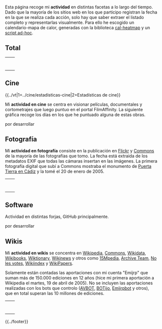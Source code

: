 {{headerheatmap|1=Actividad}}
<!--
ideas para añadir a actividad:
* hacer un total
* subsecciones para:
** wikis (actual)
** cine (Filmaffinity)
** fotografía (flickr&commons)
** twitter (log descargable)
** forjas (github)

-->
Esta página recoge mi '''actividad''' en distintas facetas a lo largo del tiempo. Dado que la mayoría de los sitios web en los que participo registran la fecha en la que se realiza cada acción, solo hay que saber extraer el listado completo y representarlas visualmente. Para ello he escogido un calendario-mapa de calor, generadas con la biblioteca [https://github.com/kamisama/cal-heatmap cal-heatmap] y un [https://github.com/emijrp/emijrp.github.io/blob/master/actividad.py script ad-hoc].

== Total ==

<center>
<table style="text-align: center;">
<tr style="margin-bottom:20px;"><td><div id="actividad-total-2005"></div></td><td><div id="actividad-total-2006"></div></td></tr>
<tr><td><div id="actividad-total-2007"></div></td><td><div id="actividad-total-2008"></div></td></tr>
<tr><td><div id="actividad-total-2009"></div></td><td><div id="actividad-total-2010"></div></td></tr>
<tr><td><div id="actividad-total-2011"></div></td><td><div id="actividad-total-2012"></div></td></tr>
<tr><td><div id="actividad-total-2013"></div></td><td><div id="actividad-total-2014"></div></td></tr>
<tr><td><div id="actividad-total-2015"></div></td><td valign=top><div id="actividad-total-2016"></div></td></tr>
<tr><td><div id="actividad-total-2017"></div></td><td valign=top><div id="actividad-total-2018"></div></td></tr>
</table>
</center>

<script type="text/javascript">
var highlights = new Array();
highlights[2005] = [ new Date(2005, 0, 20) ];
highlights[2006] = [ ];
highlights[2007] = [ ];
highlights[2008] = [ ];
highlights[2009] = [ ];
highlights[2010] = [ ];
highlights[2011] = [ ];
highlights[2012] = [ ];
highlights[2013] = [ ];
highlights[2014] = [ ];
highlights[2015] = [ ];
highlights[2016] = [ ];
highlights[2017] = [ ];
highlights[2018] = [ ];

var years = new Array();
moment.lang("es");
for (i = 2005; i <= 2017; i++) {
    displaylegend = i == 2017;
    years[i] = new CalHeatMap();
    years[i].init({
        itemSelector: "#actividad-total-"+i, 
        itemName: ["acción", "acciones"], 
        domain: "year", 
        subDomain: "day", 
        data: "actividad-total.json", 
        start: new Date(i, 0), 
        weekStartOnMonday: true, 
        highlight: highlights[i], 
        cellSize: 10, 
        range: 1, 
        displayLegend: displaylegend,
        legend: [20, 40, 60, 80], 
        legendTitleFormat: {
            lower: "Menos de {min} {name}",
            inner: "Entre {down} y {up} {name}",
            upper: "Más de {max} {name}"
        },
        subDomainDateFormat:  function(date) {
            return moment(date).format("LL");
        }, 
        subDomainTextFormat: function(date, value) {
            if (value > 80) {
                return ;
            } else {
                return value;
            }
        }, 
    });
}
</script>

== Cine ==
{{../vt|1=../cine/estadisticas-cine|2=Estadísticas de cine}}

Mi '''actividad en cine''' se centra en visionar películas, documentales y cortometrajes que luego puntuo en el portal FilmAffinity. La siguiente gráfica recoge los días en los que he puntuado alguna de estas obras.

por desarrollar

== Fotografía ==

Mi '''actividad en fotografía''' consiste en la publicación en [https://www.flickr.com/photos/emijrp/ Flickr] y [https://commons.wikimedia.org/w/index.php?title=Special:ListFiles/Emijrp&ilshowall=1 Commons] de la mayoría de las fotografías que tomo. La fecha está extraida de los metadatos EXIF que todas las cámaras insertan en las imágenes. La primera fotografía digital que subí a Commons mostraba el monumento de [https://commons.wikimedia.org/wiki/File:Cadiz_Puertas_de_tierra20-01-2005.jpg Puerta Tierra en Cádiz] y la tomé el 20 de enero de 2005.

<center>
<table style="text-align: center;">
<tr style="margin-bottom:20px;"><td><div id="actividad-foto-2005"></div></td><td><div id="actividad-foto-2006"></div></td></tr>
<tr><td><div id="actividad-foto-2007"></div></td><td><div id="actividad-foto-2008"></div></td></tr>
<tr><td><div id="actividad-foto-2009"></div></td><td><div id="actividad-foto-2010"></div></td></tr>
<tr><td><div id="actividad-foto-2011"></div></td><td><div id="actividad-foto-2012"></div></td></tr>
<tr><td><div id="actividad-foto-2013"></div></td><td><div id="actividad-foto-2014"></div></td></tr>
<tr><td><div id="actividad-foto-2015"></div></td><td valign=top><div id="actividad-foto-2016"></div></td></tr>
<tr><td><div id="actividad-foto-2017"></div></td><td valign=top><div id="actividad-foto-2018"></div></td></tr>
</table>
</center>

<script type="text/javascript">
var highlights = new Array();
highlights[2005] = [ new Date(2005, 0, 20) ];
highlights[2006] = [ ];
highlights[2007] = [ ];
highlights[2008] = [ ];
highlights[2009] = [ ];
highlights[2010] = [ ];
highlights[2011] = [ ];
highlights[2012] = [ ];
highlights[2013] = [ ];
highlights[2014] = [ ];
highlights[2015] = [ ];
highlights[2016] = [ ];
highlights[2017] = [ ];
highlights[2018] = [ ];

var years = new Array();
moment.lang("es");
for (i = 2005; i <= 2017; i++) {
    displaylegend = i == 2017;
    years[i] = new CalHeatMap();
    years[i].init({
        itemSelector: "#actividad-foto-"+i, 
        itemName: ["fotografía", "fotografías"], 
        domain: "year", 
        subDomain: "day", 
        data: "actividad-foto.json", 
        start: new Date(i, 0), 
        weekStartOnMonday: true, 
        highlight: highlights[i], 
        cellSize: 10, 
        range: 1, 
        displayLegend: displaylegend,
        legend: [20, 40, 60, 80], 
        legendTitleFormat: {
            lower: "Menos de {min} {name}",
            inner: "Entre {down} y {up} {name}",
            upper: "Más de {max} {name}"
        },
        subDomainDateFormat:  function(date) {
            return moment(date).format("LL");
        }, 
        subDomainTextFormat: function(date, value) {
            if (value > 80) {
                return ;
            } else {
                return value;
            }
        }, 
    });
}
</script>

== Software ==

Actividad en distintas forjas, GitHub principalmente.

por desarrollar

== Wikis ==

Mi '''actividad en wikis''' se concentra en [https://www.wikipedia.org Wikipedia], [https://commons.wikimedia.org Commons], [https://www.wikidata.org Wikidata], [https://es.wikibooks.org Wikibooks], [https://es.wiktionary.org Wiktionary], [https://es.wikinews.org Wikinews] y otros como [https://wiki.15m.cc 15Mpedia], [http://archiveteam.org Archive Team], [http://wiki.nolesvotes.org No les votes], [http://wikiindex.org Wikiindex] y [http://wikipapers.referata.com WikiPapers].

Solamente están contadas las aportaciones con mi cuenta "Emijrp" que suman más de 150.000 ediciones en 12 años (hice mi primera aportación a Wikipedia el martes, 19 de abril de 2005). No se incluyen las aportaciones realizadas con los bots que controlo ([https://en.wikipedia.org/wiki/Special:CentralAuth/AVBOT AVBOT], [https://en.wikipedia.org/wiki/Special:CentralAuth/BOTijo BOTijo], [https://en.wikipedia.org/wiki/Special:CentralAuth/Emijrpbot Emijrpbot] y otros), que en total superan las 10 millones de ediciones.

<center>
<table style="text-align: center;">
<tr style="margin-bottom:20px;"><td><div id="actividad-wiki-2005"></div></td><td><div id="actividad-wiki-2006"></div></td></tr>
<tr><td><div id="actividad-wiki-2007"></div></td><td><div id="actividad-wiki-2008"></div></td></tr>
<tr><td><div id="actividad-wiki-2009"></div></td><td><div id="actividad-wiki-2010"></div></td></tr>
<tr><td><div id="actividad-wiki-2011"></div></td><td><div id="actividad-wiki-2012"></div></td></tr>
<tr><td><div id="actividad-wiki-2013"></div></td><td><div id="actividad-wiki-2014"></div></td></tr>
<tr><td><div id="actividad-wiki-2015"></div></td><td valign=top><div id="actividad-wiki-2016"></div></td></tr>
<tr><td><div id="actividad-wiki-2017"></div></td><td valign=top><div id="actividad-wiki-2018"></div></td></tr>
</table>
</center>

<script type="text/javascript">
var highlights = new Array();
highlights[2005] = [ new Date(2005, 3, 19) ];
highlights[2006] = [ ];
highlights[2007] = [ ];
highlights[2008] = [ ];
highlights[2009] = [ ];
highlights[2010] = [ ];
highlights[2011] = [ ];
highlights[2012] = [ ];
highlights[2013] = [ ];
highlights[2014] = [ ];
highlights[2015] = [ ];
highlights[2016] = [ ];
highlights[2017] = [ ];
highlights[2018] = [ ];

var years = new Array();
moment.lang("es");
for (i = 2005; i <= 2017; i++) {
    displaylegend = i == 2017;
    years[i] = new CalHeatMap();
    years[i].init({
        itemSelector: "#actividad-wiki-"+i, 
        itemName: ["edición", "ediciones"], 
        domain: "year", 
        subDomain: "day", 
        data: "actividad-wiki.json", 
        start: new Date(i, 0), 
        weekStartOnMonday: true, 
        highlight: highlights[i], 
        cellSize: 10, 
        range: 1, 
        displayLegend: displaylegend,
        legend: [20, 40, 60, 80], 
        legendTitleFormat: {
            lower: "Menos de {min} {name}",
            inner: "Entre {down} y {up} {name}",
            upper: "Más de {max} {name}"
        },
        subDomainDateFormat:  function(date) {
            return moment(date).format("LL");
        }, 
        subDomainTextFormat: function(date, value) {
            if (value > 80) {
                return ;
            } else {
                return value;
            }
        }, 
    });
}
</script>

{{../footer}}
